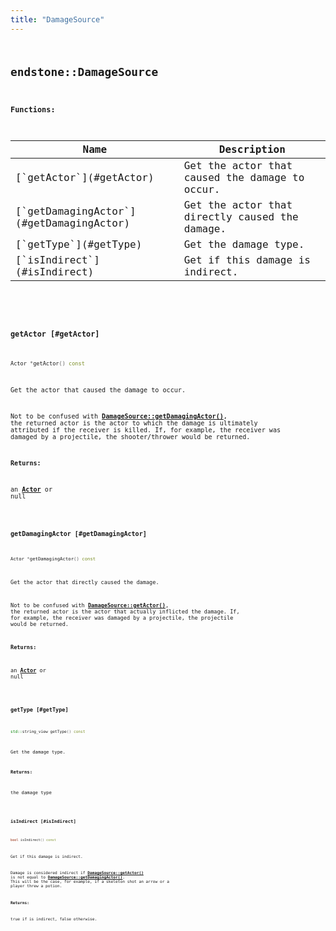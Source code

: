 ```yaml
---
title: "DamageSource"
---
```


## <code className="doc-symbol doc-symbol-class"/> endstone::DamageSource

















**Functions:**

<table>
<thead>
   <tr>
      <th>Name</th>
      <th>Description</th>
   </tr>
</thead>
<tbody>
<tr key="classendstone_1_1_damage_source_1aa918ccf5242cf6d8ed707457c227f9c5">
    <td>[`getActor`](#getActor)</td>
    <td>Get the actor that caused the damage to occur.</td>
</tr>
<tr key="classendstone_1_1_damage_source_1a022af0acc2aab4bd95e5ce916186a4ff">
    <td>[`getDamagingActor`](#getDamagingActor)</td>
    <td>Get the actor that directly caused the damage.</td>
</tr>
<tr key="classendstone_1_1_damage_source_1a545bb2e2d0cbf576bd70595194e88a74">
    <td>[`getType`](#getType)</td>
    <td>Get the damage type.</td>
</tr>
<tr key="classendstone_1_1_damage_source_1ab078db3a18d08b41dd6c73de066c2b02">
    <td>[`isIndirect`](#isIndirect)</td>
    <td>Get if this damage is indirect.</td>
</tr>
</tbody>
</table>

### <code className="doc-symbol doc-symbol-function"/> getActor [#getActor]

```cpp
Actor *getActor() const
```

Get the actor that caused the damage to occur.



Not to be confused with [**DamageSource::getDamagingActor()**](classendstone_1_1_damage_source.md#function-getdamagingactor), the returned actor is the actor to which the damage is ultimately attributed if the receiver is killed. If, for example, the receiver was damaged by a projectile, the shooter/thrower would be returned.




**Returns:**

an [**Actor**](classendstone_1_1_actor.md) or null 





        
### <code className="doc-symbol doc-symbol-function"/> getDamagingActor [#getDamagingActor]

```cpp
Actor *getDamagingActor() const
```

Get the actor that directly caused the damage.



Not to be confused with [**DamageSource::getActor()**](classendstone_1_1_damage_source.md#function-getactor), the returned actor is the actor that actually inflicted the damage. If, for example, the receiver was damaged by a projectile, the projectile would be returned.




**Returns:**

an [**Actor**](classendstone_1_1_actor.md) or null 





        
### <code className="doc-symbol doc-symbol-function"/> getType [#getType]

```cpp
std::string_view getType() const
```

Get the damage type.





**Returns:**

the damage type 





        
### <code className="doc-symbol doc-symbol-function"/> isIndirect [#isIndirect]

```cpp
bool isIndirect() const
```

Get if this damage is indirect.



Damage is considered indirect if [**DamageSource::getActor()**](classendstone_1_1_damage_source.md#function-getactor) is not equal to [**DamageSource::getDamagingActor()**](classendstone_1_1_damage_source.md#function-getdamagingactor). This will be the case, for example, if a skeleton shot an arrow or a player threw a potion.




**Returns:**

true if is indirect, false otherwise. 





        